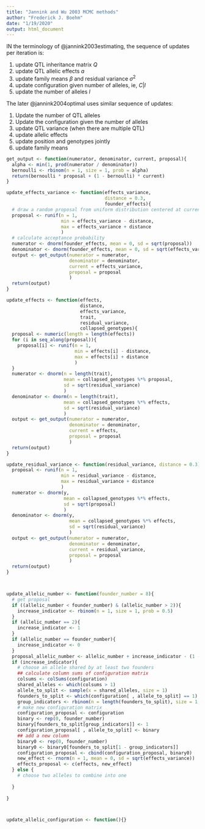 ```yaml
---
title: "Jannink and Wu 2003 MCMC methods"
author: "Frederick J. Boehm"
date: "1/19/2020"
output: html_document
---
```


IN the terminology of @jannink2003estimating, the sequence of updates per iteration is:

1. update QTL inheritance matrix $Q$  
1. update QTL allelic effects $a$  
1. update family means $\beta$ and residual variance $\sigma^2$  
1. update configuration given number of alleles, ie, $C | l$  
1. update the number of alleles $l$

The later @jannink2004optimal uses similar sequence of updates:

1. Update the number of QTL alleles 
1. Update the configuration given the number of alleles
1. update QTL variance (when there are multiple QTL)
1. update allelic effects
1. update position and genotypes jointly
1. update family means



```r
get_output <- function(numerator, denominator, current, proposal){
  alpha <- min(1, prod(numerator / denominator))
  bernoulli <- rbinom(n = 1, size = 1, prob = alpha)
  return(bernoulli * proposal + (1 - bernoulli) * current)
}

update_effects_variance <- function(effects_variance, 
                                    distance = 0.3, 
                                    founder_effects){
  # draw a random proposal from uniform distribution centered at current value
  proposal <- runif(n = 1, 
                    min = effects_variance - distance, 
                    max = effects_variance + distance
                    )
  # calculate acceptance probability
  numerator <- dnorm(founder_effects, mean = 0, sd = sqrt(proposal))
  denominator <- dnorm(founder_effects, mean = 0, sd = sqrt(effects_variance))
  output <- get_output(numerator = numerator, 
                       denominator = denominator, 
                       current = effects_variance, 
                       proposal = proposal
                       )
  return(output)
}

update_effects <- function(effects, 
                           distance, 
                           effects_variance, 
                           trait, 
                           residual_variance, 
                           collapsed_genotypes){
  proposal <- numeric(length = length(effects))
  for (i in seq_along(proposal)){
    proposal[i] <- runif(n = 1, 
                         min = effects[i] - distance, 
                         max = effects[i] + distance
                         )
  }
  numerator <- dnorm(n = length(trait), 
                     mean = collapsed_genotypes %*% proposal, 
                     sd = sqrt(residual_variance)
                     )
  denominator <- dnorm(n = length(trait), 
                     mean = collapsed_genotypes %*% effects, 
                     sd = sqrt(residual_variance)
                     )
  output <- get_output(numerator = numerator, 
                       denominator = denominator, 
                       current = effects, 
                       proposal = proposal
                       )
  return(output)
}

update_residual_variance <- function(residual_variance, distance = 0.3){
  proposal <- runif(n = 1, 
                    min = residual_variance - distance, 
                    max = residual_variance + distance
                    )
  numerator <- dnorm(y, 
                     mean = collapsed_genotypes %*% effects, 
                     sd = sqrt(proposal)
                     )
  denominator <- dnorm(y, 
                       mean = collapsed_genotypes %*% effects, 
                       sd = sqrt(residual_variance)
                       )
  output <- get_output(numerator = numerator, 
                       denominator = denominator, 
                       current = residual_variance, 
                       proposal = proposal
                       )
  return(output)
}



update_allelic_number <- function(founder_number = 8){
  # get proposal
  if ((allelic_number < founder_number) & (allelic_number > 2)){
    increase_indicator <- rbinom(n = 1, size = 1, prob = 0.5)
  }
  if (allelic_number == 2){
    increase_indicator <- 1
  }
  if (allelic_number == founder_number){
    increase_indicator <- 0
  }
  proposal_allelic_number <- allelic_number + increase_indicator - (1 - increase_indicator)
  if (increase_indicator){
    # choose an allele shared by at least two founders
    ## calculate column sums of configuration matrix
    colsums <- colSums(configuration)
    shared_alleles <- which(colsums > 1)
    allele_to_split <- sample(x = shared_alleles, size = 1)
    founders_to_split <- which(configuration[ , allele_to_split] == 1)
    group_indicators <- rbinom(n = length(founders_to_split), size = 1, prob = 0.5)
    # make new configuration matrix
    configuration_proposal <- configuration
    binary <- rep(0, founder_number)
    binary[founders_to_split[group_indicators]] <- 1
    configuration_proposal[ , allele_to_split] <- binary
    ## add a new column
    binary0 <- rep(0, founder_number)
    binary0 <- binary0[founders_to_split[1 - group_indicators]]
    configuration_proposal <- cbind(configuration_proposal, binary0)
    new_effect <- rnorm(n = 1, mean = 0, sd = sqrt(effects_variance))
    effects_proposal <- c(effects, new_effect)
  } else {
    # choose two alleles to combine into one
    
  }
  
}



update_allelic_configuration <- function(){}
```




